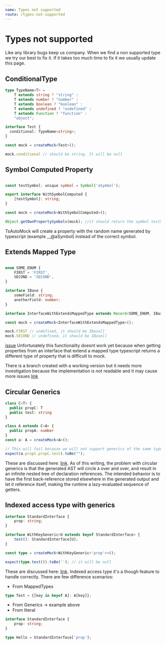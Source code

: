 ```yaml
---
name: Types not supported
route: /types-not-supported
---
```


# Types not supported
Like any library bugs keep us company. When we find a non supported type we try our best to fix it.
If it takes too much time to fix it we usually update this page.

## ConditionalType

```ts
type TypeName<T> =
    T extends string ? "string" :
    T extends number ? "number" :
    T extends boolean ? "boolean" :
    T extends undefined ? "undefined" :
    T extends Function ? "function" :
    "object";

interface Test {
  conditional: TypeName<string>;
}

const mock = createMock<Test>();

mock.conditional // should be string. It will be null
```

## Symbol Computed Property
```ts

const testSymbol: unique symbol = Symbol('aSymbol');

export interface WithSymbolComputed {
    [testSymbol]: string;
}

const mock = createMock<WithSymbolComputed>();

Object.getOwnPropertySymbols(mock); //it should return the symbol testSymbol
```

TsAutoMock will create a property with the random name generated by typescript (example __@aSymbol) instead of the correct symbol.

## Extends Mapped Type
```ts

enum SOME_ENUM {
    FIRST = 'FIRST',
    SECOND = 'SECOND',
}

interface IBase {
    someField: string;
    anotherField: number;
}

interface InterfaceWithExtendsMappedType extends Record<SOME_ENUM, IBase[]> {}

const mock = createMock<InterfaceWithExtendsMappedType>();

mock.FIRST // undefined, it should be IBase[]
mock.SECOND // undefined, it should be IBase[]
```
[issue](https://github.com/Typescript-TDD/ts-auto-mock/issues/238)
Unfortunately this functionality doesnt work yet because when getting properties from an interface that extend
a mapped type typescript returns a different type of property that is difficult to mock.

There is a branch created with a working version but it needs more investigation because the implementation is not readable and it may cause more issues
[link](https://github.com/Typescript-TDD/ts-auto-mock/tree/feature/extends-mapped-type)


## Circular Generics

```ts
class C<T> {
  public propC: T
  public test: string
}

class A extends C<A> {
  public propA: number
}
const a: A = createMock<A>();

// This will fail because we will not support generics of the same type.
expect(a.propC.propC.test).toBe("");
```

These are discussed here:
[link](https://github.com/Typescript-TDD/ts-auto-mock/pull/312). As of this
writing, the problem with circular generics is that the generated AST will
circle `A` over and over, and result in an infinite nested tree of declaration
references. The intended behavior is to have the first back-reference stored
elsewhere in the generated output and let it reference itself, making the
runtime a lazy-evaluated sequence of getters.

## Indexed access type with generics
```ts
interface StandardInterface {
    prop: string;
}

interface WithKeyGeneric<U extends keyof StandardInterface> {
    test(): StandardInterface[U];
}

const type = createMock<WithKeyGeneric<'prop'>>();

expect(type.test()).toBe(''); // it will be null
```

These are discussed here:
[link](https://github.com/Typescript-TDD/ts-auto-mock/issues/201).
Indexed access type it's a though feature to handle correctly.
There are few difference scenarios:
- From MappedTypes
```ts
type Test = {[key in keyof A]: A[key]};
```
- From Generics -> example above
- From literal
```ts
interface StandardInterface {
    prop: string;
}

type Hello = StandardInterface['prop'];
```



